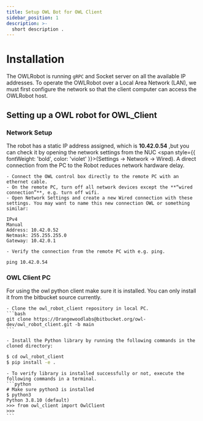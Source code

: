 ```yaml
---
title: Setup OWL Bot for OWL Client
sidebar_position: 1
description: >-
  short description .
---
```


# Installation
The OWLRobot is running `gRPC` and Socket server on all the available IP addresses. To operate the OWLRobot over a Local Area Network (LAN), we must first configure the network so that the client computer can access the OWLRobot host.

## Setting up a OWL robot for OWL_Client

### Network Setup
The robot has a static IP address assigned, which is **10.42.0.54** ,but you can check it by opening the network settings from the NUC
<span style={{ fontWeight: 'bold', color: 'violet' }}>(Settings -> Network -> Wired)</span>. A direct connection from the PC to the Robot reduces network hardware delay.


    - Connect the OWL control box directly to the remote PC with an ethernet cable.
    - On the remote PC, turn off all network devices except the **“wired connection”**, e.g. turn off wifi.
    - Open Network Settings and create a new Wired connection with these settings. You may want to name this new connection OWL or something similar:

``` 
IPv4
Manual
Address: 10.42.0.52
Netmask: 255.255.255.0
Gateway: 10.42.0.1
```
    - Verify the connection from the remote PC with e.g. ping.
```
ping 10.42.0.54
```


### OWL Client PC 

For using the owl python client make sure it is installed. You can only install it from the bitbucket source currently.

    - Clone the owl_robot_client repository in local PC.
    ```bash
    git clone https://Orangewoodlabs@bitbucket.org/owl-dev/owl_robot_client.git -b main
    ```

    - Install the Python library by running the following commands in the cloned directory:

```bash
$ cd owl_robot_client
$ pip install -e .
```
    - To verify library is installed successfully or not, execute the following commands in a terminal.
    ```python
    # Make sure python3 is installed
    $ python3
    Python 3.8.10 (default)
    >>> from owl_client import OwlClient
    >>>
    ```